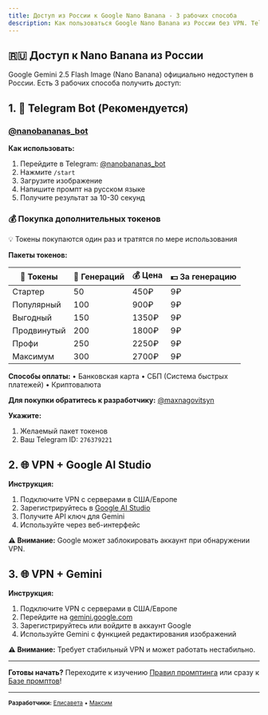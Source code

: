 ```yaml
---
title: Доступ из России к Google Nano Banana - 3 рабочих способа
description: Как пользоваться Google Nano Banana из России без VPN. Telegram-бот, AI Studio и альтернативные способы доступа к Gemini 2.5 Flash Image
---
```


## 🇷🇺 Доступ к Nano Banana из России

Google Gemini 2.5 Flash Image (Nano Banana) официально недоступен в России. Есть 3 рабочих способа получить доступ:

## 1. 🤖 Telegram Bot (Рекомендуется)

### [@nanobananas_bot](https://t.me/nanobananas_bot)

**Как использовать:**
1. Перейдите в Telegram: [@nanobananas_bot](https://t.me/nanobananas_bot)
2. Нажмите `/start`
3. Загрузите изображение
4. Напишите промпт на русском языке
5. Получите результат за 10-30 секунд

### 💰 Покупка дополнительных токенов

💡 Токены покупаются один раз и тратятся по мере использования

**Пакеты токенов:**

| 💎 Токены | 🎯 Генераций | 💰 Цена | 💵 За генерацию |
|-----------|-------------|---------|----------------|
| Стартер   | 50          | 450₽    | 9₽             |
| Популярный| 100         | 900₽    | 9₽             |
| Выгодный  | 150         | 1350₽   | 9₽             |
| Продвинутый| 200        | 1800₽   | 9₽             |
| Профи     | 250         | 2250₽   | 9₽             |
| Максимум  | 300         | 2700₽   | 9₽             |

**Способы оплаты:**
• Банковская карта
• СБП (Система быстрых платежей)
• Криптовалюта

**Для покупки обратитесь к разработчику:**
[@maxnagovitsyn](https://t.me/maxnagovitsyn)

**Укажите:**
1. Желаемый пакет токенов
2. Ваш Telegram ID: `276379221`

## 2. 🌐 VPN + Google AI Studio

**Инструкция:**
1. Подключите VPN с серверами в США/Европе
2. Зарегистрируйтесь в [Google AI Studio](https://aistudio.google.com/)
3. Получите API ключ для Gemini
4. Используйте через веб-интерфейс

**⚠️ Внимание:** Google может заблокировать аккаунт при обнаружении VPN.

## 3. 🌐 VPN + Gemini

**Инструкция:**
1. Подключите VPN с серверами в США/Европе  
2. Перейдите на [gemini.google.com](https://gemini.google.com/)
3. Зарегистрируйтесь или войдите в аккаунт Google
4. Используйте Gemini с функцией редактирования изображений

**⚠️ Внимание:** Требует стабильный VPN и может работать нестабильно.

---

**Готовы начать?** Переходите к изучению [Правил промптинга](/prompting-rules/) или сразу к [Базе промптов](/prompts/background/)!

---

<small>**Разработчики:** [Елисавета](https://t.me/elisaffettaai) • [Максим](https://t.me/neuromaximru)</small>

